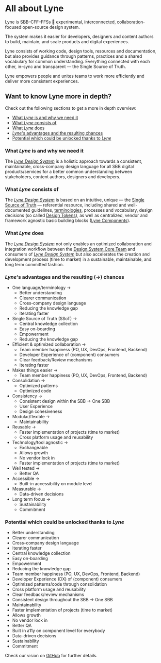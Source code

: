 # All about Lyne

Lyne is SBB–CFF–FFSs <span class="tag is-info">🧪 experimental</span>, interconnected, collaboration-focused open-source design system.

The system makes it easier for developers, designers and content authors to build, maintain, and scale products and digital experiences.

Lyne consists of working code, design tools, resources and documentation, but also  provides guidance through patterns, practices and a shared vocabulary for common understanding. Everything connected with each other, in-sync and transparent — the Single Source of Truth.

Lyne empowers people and unites teams to work more efficiently and deliver more consistent experiences.

## Want to know Lyne more in depth?

Check out the following sections to get a more in depth overview:

- [What *Lyne* is and why we need it](#what-lyne-is-and-why-we-need-it)
- [What *Lyne* consists of](#what-lyne-consists-of)
- [What *Lyne* does](#what-lyne-does)
- [*Lyne*'s advantages and the resulting chances](#lynes-advantages-and-the-resulting--chances)
- [Potential which could be unlocked thanks to *Lyne*](#potential-which-could-be-unlocked-thanks-to-lyne)

### What *Lyne* is and why we need it
The *[Lyne Design System](./TERMINOLOGY.md#lyne)* is a holistic approach towards a consistent, maintainable, cross-company design language for all SBB digital products/services for a better common understanding between stakeholders, content authors, designers and developers.

### What *Lyne* consists of
The *[Lyne Design System](./TERMINOLOGY.md#lyne)* is based on an intuitive, unique — the [Single Source of Truth](./TERMINOLOGY.md#single-source-of-truth) — referential resource, including shared and well-documented guidelines, [terminologies](./TERMINOLOGY.md), processes and vocabulary, design decisions (so called [Design Tokens](./TERMINOLOGY.md#design-token)), as well as centralized, vendor and framework agnostic basic building blocks ([Lyne Components](./TERMINOLOGY.md#lyne-components)).

### What *Lyne* does
The *[Lyne Design System](./TERMINOLOGY.md#lyne)* not only enables an optimized collaboration and integration workflow between the [Design System Core Team](./TERMINOLOGY.md#design-system-core-team) and consumers of *[Lyne Design System](./TERMINOLOGY.md#lyne)* but also accelerates the creation and development process (time to market) in a sustainable, maintainable, and long term committed fashion.

### *Lyne*'s advantages and the resulting (→) chances
- One language/terminology →
    - Better understanding
    - Clearer communication
    - Cross-company design language
    - Reducing the knowledge gap
    - Iterating faster
- Single Source of Truth (SSoT) →
    - Central knowledge collection 
    - Easy on-boarding
    - Empowerment
    - Reducing the knowledge gap
- Efficient & optimized collaboration → 
    - Team member happiness (PO, UX, DevOps, Frontend, Backend)
    - Developer Experience of (component) consumers
    - Clear feedback/Review mechanisms
    - Iterating faster
- Makes things easier →
    - Team member happiness (PO, UX, DevOps, Frontend, Backend)
- Consolidation →
    - Optimized patterns
    - Optimized code
- Consistency →
    - Consistent design within the SBB → One SBB
    - User Experience
    - Design cohesiveness
- Modular/flexible →
    - Maintainability
- Reusable →
    - Faster implementation of projects (time to market)
    - Cross platform usage and reusability
- Technology/tool agnostic →
    - Exchangeable
    - Allows growth
    - No vendor lock in
    - Faster implementation of projects (time to market)
- Well tested →
    - Better QA
- Accessible →
    - Built-in accessibility on module level
- Measurable →
    - Data-driven decisions
- Long term focus →
    - Sustainability 
    - Commitment

### Potential which could be unlocked thanks to *Lyne*
- Better understanding
- Clearer communication
- Cross-company design language
- Iterating faster
- Central knowledge collection 
- Easy on-boarding
- Empowerment
- Reducing the knowledge gap
- Team member happiness (PO, UX, DevOps, Frontend, Backend)
- Developer Experience (DX) of (component) consumers
- Optimized patterns/code through consolidation
- Cross platform usage and reusability
- Clear feedback/review mechanisms
- Consistent design throughout the SBB → One SBB
- Maintainability
- Faster implementation of projects (time to market)
- Allows growth
- No vendor lock in
- Better QA
- Built in a11y on component level for everybody
- Data-driven decisions
- Sustainability
- Commitment

Check our vision on [GitHub](https://github.com/lyne-design-system/lyne/blob/master/docs/VISION.md) for further details.